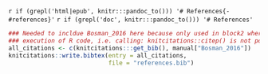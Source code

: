 `r if (grepl('html|epub', knitr:::pandoc_to())) '# References{-#references}'`
`r if (grepl('doc', knitr:::pandoc_to())) '# References'`

```r
### Needed to incldue Bosman_2016 here because only used in block2 where 
### execution of R code, i.e. calling: knitcitations::citep() is not possible!
all_citations <- c(knitcitations:::get_bib(), manual["Bosman_2016"])
knitcitations::write.bibtex(entry = all_citations, 
                            file = "references.bib")
```